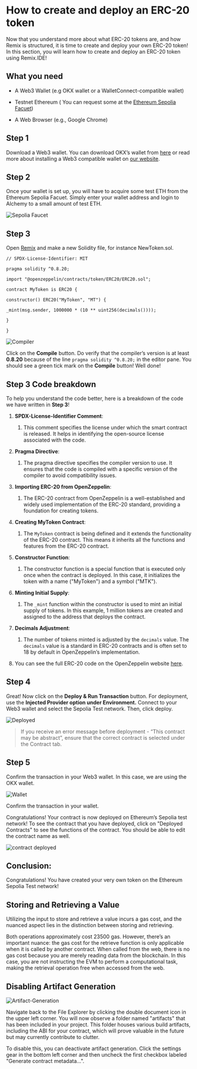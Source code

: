 # How to create and deploy an ERC-20 token

Now that you understand more about what ERC-20 tokens are, and how Remix is structured, it is time to create and deploy your own ERC-20 token! In this section, you will learn how to create and deploy an ERC-20 token using Remix.IDE!

## What you need

-   A Web3 Wallet (e.g OKX wallet or a WalletConnect-compatible wallet)
    
-   Testnet Ethereum ( You can request some at the [Ethereum Sepolia Facuet](https://www.alchemy.com/faucets/ethereum-sepolia))
    
-   A Web Browser (e.g., Google Chrome)
    

  

## Step 1

Download a Web3 wallet. You can download OKX’s wallet from [here](https://chromewebstore.google.com/detail/okx-wallet/mcohilncbfahbmgdjkbpemcciiolgcge) or read more about installing a Web3 compatible wallet on [our website](https://www.okx.com/oktc/docs/dev/quick-start/wallet/metamask/quick-start#install-a-web3-compatible-wallet).

##  Step 2

Once your wallet is set up, you will have to acquire some test ETH from the Ethereum Sepolia Facuet. Simply enter your wallet address and login to Alchemy to a small amount of test ETH.

![Sepolia Faucet](./img/faucet-example.png)

##  Step 3

Open [Remix](https://remix.ethereum.org/) and make a new Solidity file, for instance NewToken.sol.

``` sol
// SPDX-License-Identifier: MIT

pragma solidity ^0.8.20;

import "@openzeppelin/contracts/token/ERC20/ERC20.sol";

contract MyToken is ERC20 {

constructor() ERC20("MyToken", "MT") {

_mint(msg.sender, 1000000 * (10 ** uint256(decimals())));

}

}
```
![Compiler](./img/compiler-guide.png)

Click on the **Compile** button. Do verify that the compiler’s version is at least **0.8.20** because of the line `pragma solidity ^0.8.20;` in the editor pane. You should see a green tick mark on the **Compile** button! Well done!

##  Step 3 Code breakdown

To help you understand the code better, here is a breakdown of the code we have written in **Step 3**!


1.  **SPDX-License-Identifier Comment**:
    
    1.  This comment specifies the license under which the smart contract is released. It helps in identifying the open-source license associated with the code.
        
2.  **Pragma Directive**:
    
    1.  The pragma directive specifies the compiler version to use. It ensures that the code is compiled with a specific version of the compiler to avoid compatibility issues.
        
3.  **Importing ERC-20 from OpenZeppelin**:
    
    1.  The ERC-20 contract from OpenZeppelin is a well-established and widely used implementation of the ERC-20 standard, providing a foundation for creating tokens.
        
4.  **Creating MyToken Contract**:
    
    1.  The `MyToken` contract is being defined and it extends the functionality of the ERC-20 contract. This means it inherits all the functions and features from the ERC-20 contract.
        
5.  **Constructor Function**:
    
    1.  The constructor function is a special function that is executed only once when the contract is deployed. In this case, it initializes the token with a name ("MyToken") and a symbol ("MTK").
        
6.  **Minting Initial Supply**:
    
    1.  The `_mint` function within the constructor is used to mint an initial supply of tokens. In this example, 1 million tokens are created and assigned to the address that deploys the contract.
        
7.  **Decimals Adjustment**:
    
    1.  The number of tokens minted is adjusted by the `decimals` value. The `decimals` value is a standard in ERC-20 contracts and is often set to 18 by default in OpenZeppelin’s implementation.
        
8.  You can see the full ERC-20 code on the OpenZeppelin website [here](https://github.com/OpenZeppelin/openzeppelin-contracts/blob/master/contracts/token/ERC20/ERC20.sol).
    

## Step 4

Great! Now click on the **Deploy & Run Transaction** button. For deployment, use the **Injected Provider option under Environment.** Connect to your Web3 wallet and select the Sepolia Test network. Then, click deploy.

![Deployed](./img/deploy-and-run.png)

> If you receive an error message before deployment - “This contract may be abstract”, ensure that the correct contract is selected under the Contract tab.

## Step 5

Confirm the transaction in your Web3 wallet. In this case, we are using the OKX wallet.

![Wallet](./img/web3-wallet-transaction.png)

Confirm the transaction in your wallet.

Congratulations! Your contract is now deployed on Ethereum’s Sepolia test network! To see the contract that you have deployed, click on "Deployed Contracts" to see the functions of the contract. You should be able to edit the contract name as well.

![contract deployed](./img/contract-deployed.png)


## Conclusion:

Congratulations! You have created your very own token on the Ethereum Sepolia Test network!

## Storing and Retrieving a Value

Utilizing the input to store and retrieve a value incurs a gas cost, and the nuanced aspect lies in the distinction between storing and retrieving.

Both operations approximately cost 23500 gas. However, there’s an important nuance: the gas cost for the retrieve function is only applicable when it is called by another contract. When called from the web, there is no gas cost because you are merely reading data from the blockchain. In this case, you are not instructing the EVM to perform a computational task, making the retrieval operation free when accessed from the web.

##  Disabling Artifact Generation

  

![Artifact-Generation](./img/artifact-generation.png)

Navigate back to the File Explorer by clicking the double document icon in the upper left corner. You will now observe a folder named "artifacts" that has been included in your project. This folder houses various build artifacts, including the ABI for your contract, which will prove valuable in the future but may currently contribute to clutter.

To disable this, you can deactivate artifact generation. Click the settings gear in the bottom left corner and then uncheck the first checkbox labeled "Generate contract metadata...".